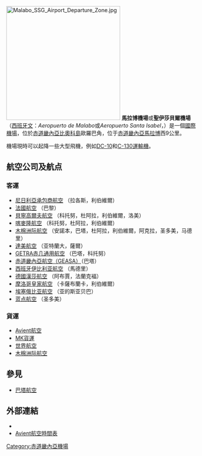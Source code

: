 {{Infobox airport
| box-width     = 35%
| name          = 馬拉博圣伊莎贝尔國際機場<br>Aeropuerto Internacional Santa Isabel de Malabo
| image         = Aeropuerto Malabo.jpg
| image-width   = 300px
| type          = 军用民用
| operator      = Aeropuertos De Guinea Ecuatorial (ADGE)<br>譯名：赤道幾內亞機場（管理局）
| opened        = 
| city-served   = [[赤道畿內亞|赤道畿內亞]][[比奧科島|比奧科島]]歐羅巴角
| location      = [[赤道畿內亞|赤道畿內亞]][[馬拉博|馬拉博]]
| distance_to_city = 9公里
| elevation-m   = 23
| website       = 
| IATA          = SSG
| ICAO          = FGSL
| coordinates   = {{Coord|03|45|18|N|08|42|31|E|type:airport|display=inline,title}}
| pushpin_map   = Equatorial Guinea
| pushpin_label = SSG
| r1-number     = 04/22
| r1-length-f   = 9,647
| r1-length-m   = 2,940
| r1-surface    = [[混凝土|混凝土]]
| stat-year     = 2001
| stat_passenger = 34,500
| stat_cargo    = 
| stat_flight   = 
| footnotes     = 
}}
[[File:Malabo_SSG_Airport_Departure_Zone.jpg|300px]]
'''馬拉博機場'''或'''聖伊莎貝爾機場'''（[[西班牙文|西班牙文]]：''Aeropuerto de Malabo''或''Aeropuerto Santa Isabel''，{{Airport codes|SSG|FGSL}}）是一個[[機場|國際機場]]，位於[[赤道畿內亞|赤道畿內亞]][[比奧科島|比奧科島]]歐羅巴角，位于[[赤道畿內亞|赤道畿內亞]][[馬拉博|馬拉博]]西9公里。

機場現時可以起降一些大型飛機，例如[[DC-10|DC-10]]和[[C-130運輸機|C-130運輸機]]。

==航空公司及航点==
===客運===
*[[尼日利亞承包商航空|尼日利亞承包商航空]] （拉各斯，利伯維爾）
*[[法國航空|法國航空]] （巴黎）
*[[貝寧高爾夫航空|貝寧高爾夫航空]] （科托努，杜阿拉，利伯維爾，洛美）
*[[喀麥隆航空_(2006年成立)|喀麥隆航空]] （科托努，杜阿拉，利伯維爾）
*[[木棉洲际航空|木棉洲际航空]] （安諾本，巴塔，杜阿拉，利伯維爾，阿克拉，圣多美，马德里）
*[[達美航空|達美航空]] （亚特蘭大，薩爾）
*[[GETRA赤几通用航空|GETRA赤几通用航空]] （巴塔，科托努）
*[[赤道畿內亞航空|赤道畿內亞航空（GEASA）]]（巴塔）
*[[西班牙国家航空|西班牙伊比利亚航空]] （馬德里）
*[[德國漢莎航空|德國漢莎航空]] （阿布賈，法蘭克褔） 
*[[摩洛哥皇家航空|摩洛哥皇家航空]] （卡薩布蘭卡，利伯維爾）
*[[埃塞俄比亚航空|埃塞俄比亚航空]] （亚的斯亚贝巴）
*[[蓝点航空|蓝点航空]] （圣多美）

===貨運===
*[[Avient航空|Avient航空]]
*[[MK貨運|MK貨運]]
*[[世界航空_(美國)|世界航空]]
*[[木棉洲际航空|木棉洲际航空]]

==參見==
* [[巴塔航空|巴塔航空]]

==外部連結==
*{{WAD|FGSL}}
*[https://web.archive.org/web/20110531152000/http://www.avient.aero/scheduledflights.htm Avient航空時間表]

{{赤道畿內亞機場}}

[[Category:赤道畿內亞機場|Category:赤道畿內亞機場]]